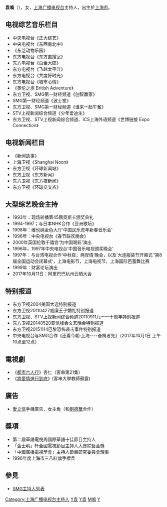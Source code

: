 {{主播資訊
| 主播頭銜     = [[東方衛視|東方衛視]]《[[東方新聞|東方新聞]]》[[新聞主播|主播]]
| 主播姓名     = 袁鳴
| 主播英文名字 = 
| 暱稱         = 
| 綽號         = 
| 主播照片檔案 = 
| 主播照片尺寸 = 
| 主播照片圖說 = 
| 主播出生日期 = {{birth date and age|1971|3|19}}
| 出生地       = {{CHN}}[[上海市|上海市]]
| 主播逝世年分 = 
| 主播逝世日期 = 
| 逝世地       = 
| 國籍         = {{PRC}}
| 籍貫         = [[上海|上海]]
| 最高學歷     = [[上海外國語大學|上海外國語大學]]、[[劍橋大學|劍橋大學]]
| 信仰宗教     = 
| 個人BLOG    = blog.sina.com.cn/yuanmingblog/
| 備註         = 
|}}

'''袁鳴'''（{{bd|1971年|3月19日|catIdx=Y袁}}），女，[[上海广播电视台|上海广播电视台]]主持人，出生於[[上海市|上海市]]。

== 电视综艺音乐栏目 ==
* 中央电视台《正大综艺》 
* 中央电视台《东西南北中》 
* 《东芝动物乐园》　　
* 东方电视台《东方直播室》
* 东方电视台《白金大碟》
* 东方电视台《飞越太平洋》
* 东方电视台《共度好时光》
* 东方电视台《城市心情》
* 《英伦之旅 British Adventure》
* 东方卫视、SMG第一财经频道《创智赢家》
* SMG第一财经频道《波士堂》
* 东方卫视、SMG第一财经频道《谁来一起午餐》
* STV上视新闻综合频道《少年爱迪生》
* 东方卫视、STV上视新闻综合频道、ICS上海外语频道《世博链接 Expo Connection》

== 电视新闻栏目 ==
* 《新闻故事》
* 上海卫视《Shanghai Noon》
* 东方卫视《环球新闻站》 　　
* 东方卫视《东方新闻》
* 东方卫视《东方夜新闻》
* 东方卫视《环球交叉点》

== 大型综艺晚会主持 ==
* 1993年：现场转播第45届奥斯卡颁奖典礼
* 1994-1997；与日本NHK合作《亚洲歌坛》
* 1998年：维也纳金色大厅‘中国民乐虎年新春音乐会’
* 1996年：中央电视台《春节联欢晚会》
* 2000年英国伦敦千禧宫‘为中国喝彩’演出
* 1996年，1997年中央电视台‘中国音乐电视颁奖晚会’
* 1997年：与台湾电视合作‘中秋夜，两岸情’晚会，以及‘大连服装节开幕式’‘第8届全国运动会闭幕式’，上海电影节，上海电视节，上海国际芭蕾舞比赛
* 1999年：财富论坛演出
* 2017年10月11日：阿里巴巴杭州云栖大会

== 特别报道 ==
* 东方卫视2004美国大选特别报道
* 东方卫视20110427威廉王子婚礼特别报道
* 东方卫视、STV上视新闻综合频道20110911九一一十周年特别报道
* 东方卫视20140520亚信峰会文艺晚会特别报道
* 东方卫视20151114巴黎恐怖袭击事件特别报道
* 中央电视台与SMG合作《还看今朝·上海----奋楫者先》（2017年10月1日 上午10点至12点）

== 電視劇 ==
* 《[[都市六人行|都市六人行]]》杏仁（客串第21集） 　　
* 《[[將愛情進行到底|將愛情進行到底]]》(客串大學教師蘇露)

== 廣告 ==

* [[愛立信|愛立信]]手機廣告，女主角（和[[劉德華|劉德華]]合作）

== 獎項 ==

* 第二屆華語電視周國際華語十佳節目主持人
* 「金士明」杯全國電視節目主持人大賽綜藝金獎 　　
* 「中國廣播電視學會」主持人節目研究委員會理事
* 1996年度上海市三八紅旗手標兵

== 參見 ==
* [[SMG主持人列表|SMG主持人列表]]


[[Category:上海广播电视台主持人|Category:上海广播电视台主持人]]
[[Category:中國大陸主持人|Y袁]]
[[Category:中國電視主播|Y袁]]
[[Category:袁姓|M鳴]]
[[Category:上海人|Y]]